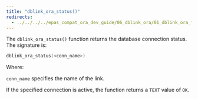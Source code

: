 ```yaml
---
title: "dblink_ora_status()"
redirects:
  - ../../../../epas_compat_ora_dev_guide/06_dblink_ora/01_dblink_ora_functions_and_procedures/02_dblink_ora_status #generated for docs/epas/reorg-role-use-case-mode
---
```


<div id="dblink_ora_status" class="registered_link"></div>

The `dblink_ora_status()` function returns the database connection status. The signature is:

```c
dblink_ora_status(<conn_name>)
```

Where:

`conn_name` specifies the name of the link.

If the specified connection is active, the function returns a `TEXT` value of `OK`.
